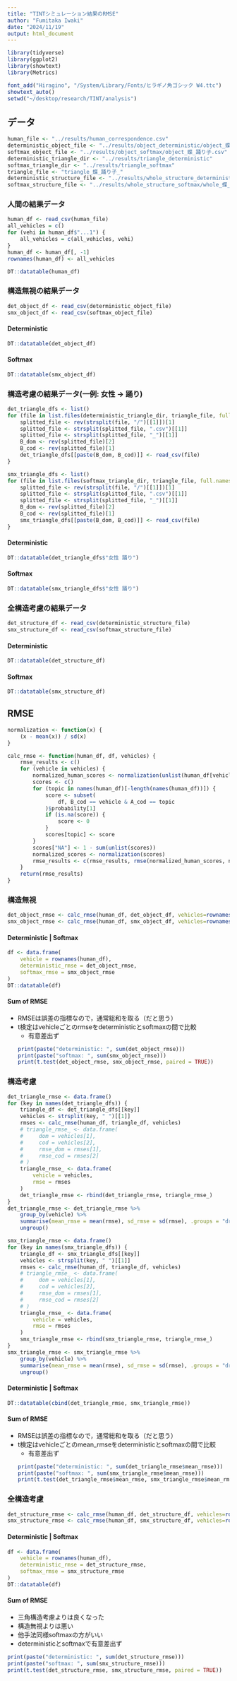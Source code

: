 ```yaml
---
title: "TINTシミュレーション結果のRMSE"
author: "Fumitaka Iwaki"
date: "2024/11/19"
output: html_document
---
```


```r
library(tidyverse)
library(ggplot2)
library(showtext)
library(Metrics)

font_add("Hiragino", "/System/Library/Fonts/ヒラギノ角ゴシック W4.ttc")
showtext_auto()
setwd("~/desktop/research/TINT/analysis")
```

## データ
```r
human_file <- "../results/human_correspondence.csv"
deterministic_object_file <- "../results/object_deterministic/object_蝶_踊り子.csv"
softmax_object_file <- "../results/object_softmax/object_蝶_踊り子.csv"
deterministic_triangle_dir <- "../results/triangle_deterministic"
softmax_triangle_dir <- "../results/triangle_softmax"
triangle_file <- "triangle_蝶_踊り子_"
deterministic_structure_file <- "../results/whole_structure_deterministic/whole_蝶_踊り子.csv"
softmax_structure_file <- "../results/whole_structure_softmax/whole_蝶_踊り子.csv"
```

### 人間の結果データ
```r
human_df <- read_csv(human_file)
all_vehicles = c()
for (vehi in human_df$"...1") {
    all_vehicles = c(all_vehicles, vehi)
}
human_df <- human_df[, -1]
rownames(human_df) <- all_vehicles
```
```r
DT::datatable(human_df)
```

### 構造無視の結果データ
```r
det_object_df <- read_csv(deterministic_object_file)
smx_object_df <- read_csv(softmax_object_file)
```
#### Deterministic
```r
DT::datatable(det_object_df)
```
#### Softmax
```r
DT::datatable(smx_object_df)
```

### 構造考慮の結果データ(一例: 女性 → 踊り)
```r
det_triangle_dfs <- list()
for (file in list.files(deterministic_triangle_dir, triangle_file, full.names = TRUE)) {
    splitted_file <- rev(strsplit(file, "/")[[1]])[1]
    splitted_file <- strsplit(splitted_file, ".csv")[[1]]
    splitted_file <- strsplit(splitted_file, "_")[[1]]
    B_dom <- rev(splitted_file)[2]
    B_cod <- rev(splitted_file)[1]
    det_triangle_dfs[[paste(B_dom, B_cod)]] <- read_csv(file)
}

smx_triangle_dfs <- list()
for (file in list.files(softmax_triangle_dir, triangle_file, full.names = TRUE)) {
    splitted_file <- rev(strsplit(file, "/")[[1]])[1]
    splitted_file <- strsplit(splitted_file, ".csv")[[1]]
    splitted_file <- strsplit(splitted_file, "_")[[1]]
    B_dom <- rev(splitted_file)[2]
    B_cod <- rev(splitted_file)[1]
    smx_triangle_dfs[[paste(B_dom, B_cod)]] <- read_csv(file)
}
```
#### Deterministic
```r
DT::datatable(det_triangle_dfs$"女性 踊り")
```
#### Softmax
```r
DT::datatable(smx_triangle_dfs$"女性 踊り")
```

### 全構造考慮の結果データ
```r
det_structure_df <- read_csv(deterministic_structure_file)
smx_structure_df <- read_csv(softmax_structure_file)
```
#### Deterministic
```r
DT::datatable(det_structure_df)
```
#### Softmax
```r
DT::datatable(smx_structure_df)
```

## RMSE
```r
normalization <- function(x) {
    (x - mean(x)) / sd(x)
}

calc_rmse <- function(human_df, df, vehicles) {
    rmse_results <- c()
    for (vehicle in vehicles) {
        normalized_human_scores <- normalization(unlist(human_df[vehicle, ]))
        scores <- c()
        for (topic in names(human_df)[-length(names(human_df))]) {
            score <- subset(
                df, B_cod == vehicle & A_cod == topic
            )$probability[1]
            if (is.na(score)) {
                score <- 0
            }
            scores[topic] <- score
        }
        scores["NA"] <- 1 - sum(unlist(scores))
        normalized_scores <- normalization(scores)
        rmse_results <- c(rmse_results, rmse(normalized_human_scores, normalized_scores))
    }
    return(rmse_results)
}
```

### 構造無視
```r
det_object_rmse <- calc_rmse(human_df, det_object_df, vehicles=rownames(human_df))
smx_object_rmse <- calc_rmse(human_df, smx_object_df, vehicles=rownames(human_df))
```
#### Deterministic | Softmax
```r
df <- data.frame(
    vehicle = rownames(human_df),
    deterministic_rmse = det_object_rmse,
    softmax_rmse = smx_object_rmse
)
DT::datatable(df)
```
#### Sum of RMSE
- RMSEは誤差の指標なので，通常総和を取る（だと思う）
- t検定はvehicleごとのrmseをdeterministicとsoftmaxの間で比較
    - 有意差出ず
```r
print(paste("deterministic: ", sum(det_object_rmse)))
print(paste("softmax: ", sum(smx_object_rmse)))
print(t.test(det_object_rmse, smx_object_rmse, paired = TRUE))
```

### 構造考慮
```r
det_triangle_rmse <- data.frame()
for (key in names(det_triangle_dfs)) {
    triangle_df <- det_triangle_dfs[[key]]
    vehicles <- strsplit(key, " ")[[1]]
    rmses <- calc_rmse(human_df, triangle_df, vehicles)
    # triangle_rmse_ <- data.frame(
    #     dom = vehicles[1],
    #     cod = vehicles[2],
    #     rmse_dom = rmses[1],
    #     rmse_cod = rmses[2]
    # )
    triangle_rmse_ <- data.frame(
        vehicle = vehicles,
        rmse = rmses
    )
    det_triangle_rmse <- rbind(det_triangle_rmse, triangle_rmse_)
}
det_triangle_rmse <- det_triangle_rmse %>%
    group_by(vehicle) %>%
    summarise(mean_rmse = mean(rmse), sd_rmse = sd(rmse), .groups = "drop") %>%
    ungroup()

smx_triangle_rmse <- data.frame()
for (key in names(smx_triangle_dfs)) {
    triangle_df <- smx_triangle_dfs[[key]]
    vehicles <- strsplit(key, " ")[[1]]
    rmses <- calc_rmse(human_df, triangle_df, vehicles)
    # triangle_rmse_ <- data.frame(
    #     dom = vehicles[1],
    #     cod = vehicles[2],
    #     rmse_dom = rmses[1],
    #     rmse_cod = rmses[2]
    # )
    triangle_rmse_ <- data.frame(
        vehicle = vehicles,
        rmse = rmses
    )
    smx_triangle_rmse <- rbind(smx_triangle_rmse, triangle_rmse_)
}
smx_triangle_rmse <- smx_triangle_rmse %>%
    group_by(vehicle) %>%
    summarise(mean_rmse = mean(rmse), sd_rmse = sd(rmse), .groups = "drop") %>%
    ungroup()
```
#### Deterministic | Softmax
```r
DT::datatable(cbind(det_triangle_rmse, smx_triangle_rmse))
```
#### Sum of RMSE
- RMSEは誤差の指標なので，通常総和を取る（だと思う）
- t検定はvehicleごとのmean_rmseをdeterministicとsoftmaxの間で比較
    - 有意差出ず
```r
print(paste("deterministic: ", sum(det_triangle_rmse$mean_rmse)))
print(paste("softmax: ", sum(smx_triangle_rmse$mean_rmse)))
print(t.test(det_triangle_rmse$mean_rmse, smx_triangle_rmse$mean_rmse, paired = TRUE))
```

### 全構造考慮
```r
det_structure_rmse <- calc_rmse(human_df, det_structure_df, vehicles=rownames(human_df))
smx_structure_rmse <- calc_rmse(human_df, smx_structure_df, vehicles=rownames(human_df))
```
#### Deterministic | Softmax
```r
df <- data.frame(
    vehicle = rownames(human_df),
    deterministic_rmse = det_structure_rmse,
    softmax_rmse = smx_structure_rmse
)
DT::datatable(df)
```
#### Sum of RMSE
- 三角構造考慮よりは良くなった
- 構造無視よりは悪い
- 他手法同様softmaxの方がいい
- deterministicとsoftmaxで有意差出ず
```r
print(paste("deterministic: ", sum(det_structure_rmse)))
print(paste("softmax: ", sum(smx_structure_rmse)))
print(t.test(det_structure_rmse, smx_structure_rmse, paired = TRUE))
```